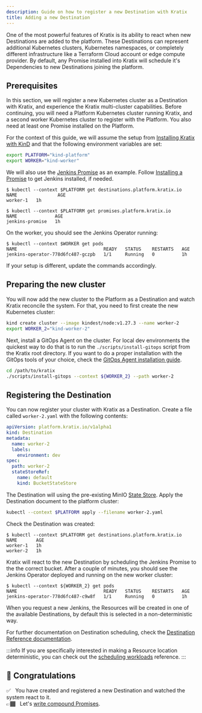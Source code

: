 ```yaml
---
description: Guide on how to register a new Destination with Kratix
title: Adding a new Destination
---
```


One of the most powerful features of Kratix is its ability to react when new Destinations are added to the platform. These Destinations can represent additional Kubernetes clusters, Kubernetes namespaces, or completely different infrastructure like a Terraform Cloud account or edge compute provider. By default, any Promise installed into Kratix will schedule it's Dependencies to new Destinations joining the platform.

## Prerequisites

In this section, we will register a new Kubernetes cluster as a Destination with Kratix, and
experience the Kratix multi-cluster capabilities. Before continuing, you will need a Platform
Kubernetes cluster running Kratix, and a second worker Kubernetes cluster to
register with the Platform. You also need at least one Promise installed on
the Platform.

For the context of this guide, we will assume the setup from [Installing Kratix
with KinD](./installing-kratix-others) and that the following environment variables are
set:

```bash
export PLATFORM="kind-platform"
export WORKER="kind-worker"
```

We will also use the [Jenkins
Promise](https://github.com/syntasso/kratix-marketplace/tree/main/jenkins) as an
example. Follow [Installing a Promise](./installing-a-promise) to get Jenkins
installed, if needed.

```shell-session
$ kubectl --context $PLATFORM get destinations.platform.kratix.io
NAME               AGE
worker-1   1h

$ kubectl --context $PLATFORM get promises.platform.kratix.io
NAME              AGE
jenkins-promise   1h
```

On the worker, you should see the Jenkins Operator running:

```shell-session
$ kubectl --context $WORKER get pods
NAME                                READY   STATUS    RESTARTS   AGE
jenkins-operator-778d6fc487-gczpb   1/1     Running   0          1h
```

If your setup is different, update the commands accordingly.

## Preparing the new cluster

You will now add the new cluster to the Platform as a Destination and watch Kratix reconcile the
system. For that, you need to first create the new Kubernetes cluster:

```bash
kind create cluster --image kindest/node:v1.27.3 --name worker-2
export WORKER_2="kind-worker-2"
```

Next, install a GitOps Agent on the cluster. For local dev environments the
quickest way to do that is to run the `./scripts/install-gitops` script from the
Kratix root directory. If you want to do a proper installation with the GitOps
tools of your choice, check the [GitOps Agent installation
guide](/category/installing-gitops-agent).

```bash
cd /path/to/kratix
./scripts/install-gitops --context ${WORKER_2} --path worker-2
```

## Registering the Destination

You can now register your cluster with Kratix as a Destination. Create a file called `worker-2.yaml` with the
following contents:

```yaml title="worker-2.yaml"
apiVersion: platform.kratix.io/v1alpha1
kind: Destination
metadata:
  name: worker-2
  labels:
    environment: dev
spec:
  path: worker-2
  stateStoreRef:
    name: default
    kind: BucketStateStore
```

The Destination will using the pre-existing MinIO [State Store](/main/reference/statestore/intro).
Apply the Destination document to the platform cluster:

```bash
kubectl --context $PLATFORM apply --filename worker-2.yaml
```

Check the Destination was created:

```shell-session {4}
$ kubectl --context $PLATFORM get destinations.platform.kratix.io
NAME       AGE
worker-1   1h
worker-2   1h
```

Kratix will react to the new Destination by scheduling the Jenkins Promise
to the the correct bucket. After a couple of minutes, you should see the Jenkins Operator
deployed and running on the new worker cluster:

```shell-session {3}
$ kubectl --context ${WORKER_2} get pods
NAME                                READY   STATUS    RESTARTS   AGE
jenkins-operator-778d6fc487-c9w8f   1/1     Running   0          1h
```

When you request a new Jenkins, the Resources will be created in one of the available Destinations, by default this is selected in a non-deterministic way.

For further documentation on Destination scheduling, check the [Destination Reference
documentation](../reference/destinations/intro).

:::info
If you are specifically interested in making a Resource location deterministic, you can check out the [scheduling workloads](../reference/destinations/multidestination-management#resources) reference.
:::

## 🎉 Congratulations

✅&nbsp;&nbsp; You have created and registered a new Destination and watched the system react to it.<br />
👉🏾&nbsp;&nbsp; Let's [write compound Promises](./compound-promises).
